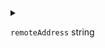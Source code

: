
<details>
<summary>

`remoteAddress`  <span class="config-field-type">string</span> 

</summary>

RemoteAddress is the address to listen to inside the container

</details>
